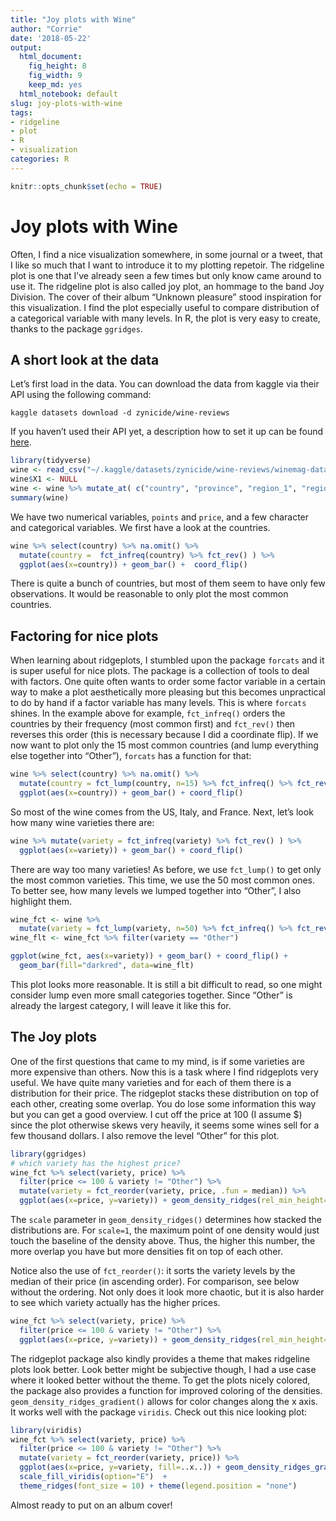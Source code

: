 ```yaml
---
title: "Joy plots with Wine"
author: "Corrie"
date: '2018-05-22'
output:
  html_document: 
    fig_height: 8
    fig_width: 9
    keep_md: yes
  html_notebook: default
slug: joy-plots-with-wine
tags:
- ridgeline
- plot
- R
- visualization
categories: R
---
```


```r
knitr::opts_chunk$set(echo = TRUE)
```

# Joy plots with Wine
Often, I find a nice visualization somewhere, in some journal or a tweet, that I like so much that I want to introduce it to my plotting repetoir. The ridgeline plot is one that I've already seen a few times but only know came around to use it. The ridgeline plot is also called joy plot, an hommage to the band Joy Division. The cover of their album "Unknown pleasure" stood inspiration for this visualization.
I find the plot especially useful to compare distribution of a categorical variable with many levels. In R, the plot is very easy to create, thanks to the package `ggridges`.

## A short look at the data
Let's first load in the data. You can download the data from kaggle via their API using the following command:
```
kaggle datasets download -d zynicide/wine-reviews
```
If you haven't used their API yet, a description how to set it up can be found [here](https://github.com/Kaggle/kaggle-api).

```r
library(tidyverse)
wine <- read_csv("~/.kaggle/datasets/zynicide/wine-reviews/winemag-data_first150k.csv")
wine$X1 <- NULL
wine <- wine %>% mutate_at( c("country", "province", "region_1", "region_2", "variety", "winery"), factor)
summary(wine)
```
We have two numerical variables, `points` and `price`, and a few character and categorical variables.
We first have a look at the countries.
```r
wine %>% select(country) %>% na.omit() %>%
  mutate(country =  fct_infreq(country) %>% fct_rev() ) %>% 
  ggplot(aes(x=country)) + geom_bar() +  coord_flip() 
```

There is quite a bunch of countries, but most of them seem to have only few observations. It would be reasonable to only plot the most common countries.

## Factoring for nice plots
When learning about ridgeplots, I stumbled upon the package `forcats` and it is super useful for nice plots. The package is a collection of tools to deal with factors. One quite often wants to order some factor variable in a certain way to make a plot aesthetically more pleasing but this becomes unpractical to do by hand if a factor variable has many levels. This is where `forcats` shines. In the example above for example, `fct_infreq()` orders the countries by their frequency (most common first) and `fct_rev()` then reverses this order (this is necessary because I did a coordinate flip). If we now want to plot only the 15 most common countries (and lump everything else together into "Other"), `forcats` has a function for that:

```r
wine %>% select(country) %>% na.omit() %>%
  mutate(country = fct_lump(country, n=15) %>% fct_infreq() %>% fct_rev() ) %>%
  ggplot(aes(x=country)) + geom_bar() + coord_flip()
```

So most of the wine comes from the US, Italy, and France. 
Next, let's look how many wine varieties there are:

```r
wine %>% mutate(variety = fct_infreq(variety) %>% fct_rev() ) %>%
  ggplot(aes(x=variety)) + geom_bar() + coord_flip()
```

There are way too many varieties! As before, we use `fct_lump()` to get only the most common varieties. This time, we use the 50 most common ones. To better see, how many levels we lumped together into "Other", I also highlight them.
```r
wine_fct <- wine %>% 
  mutate(variety = fct_lump(variety, n=50) %>% fct_infreq() %>% fct_rev() )
wine_flt <- wine_fct %>% filter(variety == "Other")

ggplot(wine_fct, aes(x=variety)) + geom_bar() + coord_flip() +
  geom_bar(fill="darkred", data=wine_flt)
```

This plot looks more reasonable. It is still a bit difficult to read, so one might consider lump even more small categories together. Since "Other" is already the largest category, I will leave it like this for.

## The Joy plots
One of the first questions that came to my mind, is if some varieties are more expensive than others. Now this is a task where I find ridgeplots very useful. We have quite many varieties and for each of them there is a distribution for their price. The ridgeplot stacks these distribution on top of each other, creating some overlap. You do lose some information this way but you can get a good overview.
I cut off the price at 100 (I assume \$) since the plot otherwise skews very heavily, it seems some wines sell for a few thousand dollars. I also remove the level "Other" for this plot.
```r
library(ggridges)
# which variety has the highest price?
wine_fct %>% select(variety, price) %>%
  filter(price <= 100 & variety != "Other") %>%
  mutate(variety = fct_reorder(variety, price, .fun = median)) %>%
  ggplot(aes(x=price, y=variety)) + geom_density_ridges(rel_min_height=0.05, scale=4) 
```

The `scale` parameter in `geom_density_ridges()` determines how stacked the distributions are. For `scale=1`, the maximum point of one density would just touch the baseline of the density above. Thus, the higher this number, the more overlap you have but more densities fit on top of each other.

Notice also the use of `fct_reorder()`: it sorts the variety levels by the median of their price (in ascending order). For comparison, see below without the ordering. Not only does it look more chaotic, but it is also harder to see which variety actually has the higher prices.

```r
wine_fct %>% select(variety, price) %>%
  filter(price <= 100 & variety != "Other") %>%
  ggplot(aes(x=price, y=variety)) + geom_density_ridges(rel_min_height=0.05, scale=4) 

```


The ridgeplot package also kindly provides a theme that makes ridgeline plots look better. Look better might be subjective though, I had a use case where it looked better without the theme.
To get the plots nicely colored, the package also provides a function for improved coloring of the densities. `geom_density_ridges_gradient()` allows for color changes along the x axis. It works well with the package `viridis`. Check out this nice looking plot:
```r
library(viridis)
wine_fct %>% select(variety, price) %>%
  filter(price <= 100 & variety != "Other") %>%
  mutate(variety = fct_reorder(variety, price)) %>%
  ggplot(aes(x=price, y=variety, fill=..x..)) + geom_density_ridges_gradient(rel_min_height=0.05, scale=4) +
  scale_fill_viridis(option="E")  + 
  theme_ridges(font_size = 10) + theme(legend.position = "none")

```

Almost ready to put on an album cover!
